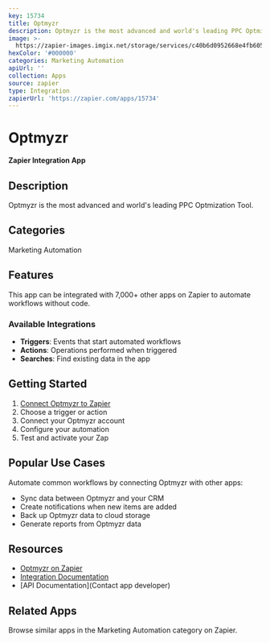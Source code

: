 ```yaml
---
key: 15734
title: Optmyzr
description: Optmyzr is the most advanced and world's leading PPC Optmization Tool.
image: >-
  https://zapier-images.imgix.net/storage/services/c40b6d0952668e4fb605d2b68accae95.png?auto=format%2Ccompress&ixlib=python-3.0.0&q=50
hexColor: '#000000'
categories: Marketing Automation
apiUrl: ''
collection: Apps
source: zapier
type: Integration
zapierUrl: 'https://zapier.com/apps/15734'
---
```

# Optmyzr

**Zapier Integration App**

## Description

Optmyzr is the most advanced and world's leading PPC Optmization Tool.

## Categories

Marketing Automation

## Features

This app can be integrated with 7,000+ other apps on Zapier to automate workflows without code.

### Available Integrations

- **Triggers**: Events that start automated workflows
- **Actions**: Operations performed when triggered
- **Searches**: Find existing data in the app

## Getting Started

1. [Connect Optmyzr to Zapier](https://zapier.com/apps/15734)
2. Choose a trigger or action
3. Connect your Optmyzr account
4. Configure your automation
5. Test and activate your Zap

## Popular Use Cases

Automate common workflows by connecting Optmyzr with other apps:

- Sync data between Optmyzr and your CRM
- Create notifications when new items are added
- Back up Optmyzr data to cloud storage
- Generate reports from Optmyzr data

## Resources

- [Optmyzr on Zapier](https://zapier.com/apps/15734)
- [Integration Documentation](https://zapier.com/apps/15734/integrations)
- [API Documentation](Contact app developer)

## Related Apps

Browse similar apps in the Marketing Automation category on Zapier.
